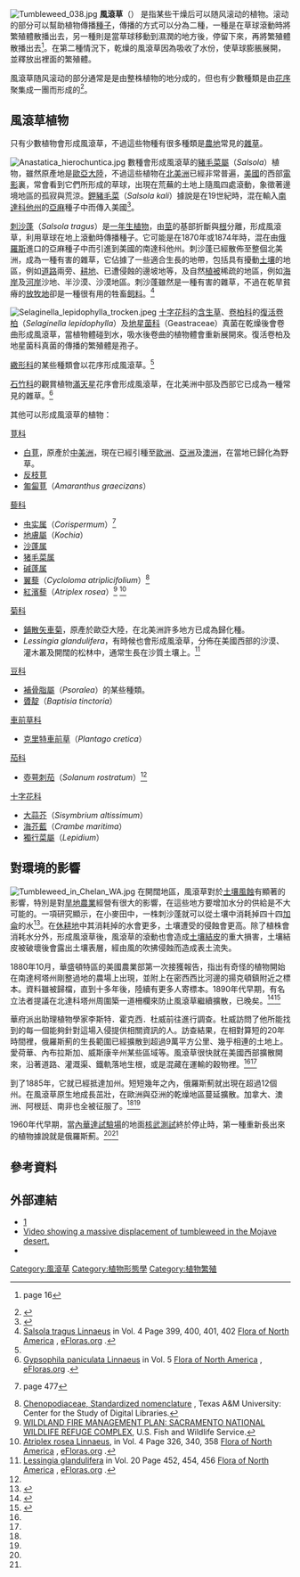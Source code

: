 [[File:Tumbleweed_038.jpg|thumb]]
'''風滾草'''（{{lang-en|tumbleweed}}） 是指某些干燥后可以随风滚动的植物。滚动的部分可以幫助植物傳播[[種子|種子]]，傳播的方式可以分為二種，一種是在草球滾動時將繁殖體散播出去，另一種則是當草球移動到濕潤的地方後，停留下來，再將繁殖體散播出去<ref>{{cite journal |title=An outline of phytobiology |author=[[William_Francis_Ganong|W. F. Ganong]] |journal=Bulletin of the Natural History Society of New Brunswick |year=1896 |volume=13 |pages=3–26, page 1 errata |url=http://books.google.com/books?id=CNMRAAAAYAAJ&pg=PA16 }} page 16</ref>。在第二種情況下，乾燥的風滾草因為吸收了水份，使草球膨脹展開，並釋放出裡面的繁殖體。

風滾草随风滚动的部分通常是是由整株植物的地分成的，但也有少數種類是由[[花序|花序]]聚集成一團而形成的<ref name="Ganong1921p359">{{cite book |title=A Textbook of Botany for Colleges |author=William Francis Ganong |publisher=MacMillan Co. |year=1921 |page=359 |url=http://books.google.com/books?id=RkgaAAAAYAAJ}} </ref>。

== 風滾草植物 ==
只有少數植物會形成風滾草，不過這些物種有很多種類是[[農地|農地]]常見的[[雜草|雜草]]。

[[File:Anastatica_hierochuntica.jpg|thumb]]
數種會形成風滾草的[[豬毛菜屬|豬毛菜屬]]（''Salsola''）植物，雖然原產地是[[歐亞大陸|歐亞大陸]]，不過這些植物在[[北美洲|北美洲]]已經非常普遍，[[美國|美國]]的西部[[美國電影|電影]]裏，常會看到它們所形成的草球，出現在荒蕪的土地上隨風四處滾動，象徵著邊境地區的孤寂與荒涼。[[鉀豬毛菜|鉀豬毛菜]]（''Salsola kali''）據說是在19世紀時，混在輸入[[南達科他州|南達科他州]]的[[亞麻|亞麻]]種子中而傳入美國<ref name="Epple1997">{{cite book | title = Plants of Arizona | publisher = Falcon | date = 1997 | pages = 352 | isbn = 978-1560445630}}</ref>。

[[刺沙蓬|刺沙蓬]]（''Salsola tragus''）是[[一年生植物|一年生植物]]，由[[莖|莖]]的基部折斷與[[根|根]]分離，形成風滾草，利用草球在地上滾動時傳播種子。它可能是在1870年或1874年時，混在由[[俄羅斯|俄羅斯]]進口的亞麻種子中而引進到美國的南達科他州。刺沙蓬已經散佈至整個北美洲，成為一種有害的雜草，它佔據了一些適合生長的地帶，包括具有擾動[[土壤|土壤]]的地區，例如[[道路|道路]]兩旁、[[耕地|耕地]]、已遭侵蝕的邊坡地等，及自然[[植被|植被]]稀疏的地區，例如[[海岸|海岸]]及[[河岸|河岸]]沙地、半沙漠、沙漠地區。刺沙蓬雖然是一種有害的雜草，不過在乾旱貧瘠的[[牧場|放牧地]]卻是一種很有用的牲畜[[飼料|飼料]]。<ref name=FNA242100193>[http://www.efloras.org/florataxon.aspx?flora_id=1&taxon_id=242100193 Salsola tragus Linnaeus] in Vol. 4 Page 399, 400, 401, 402 [http://www.efloras.org/flora_page.aspx?flora_id=1 Flora of North America] {{Wayback|url=http://www.efloras.org/flora_page.aspx?flora_id=1 |date=20101028024531 }}, [http://www.efloras.org eFloras.org] {{Wayback|url=http://www.efloras.org/ |date=20081021142909 }}.</ref>

[[File:Selaginella_lepidophylla_trocken.jpeg|thumb]]
[[十字花科|十字花科]]的[[含生草|含生草]]、[[卷柏科|卷柏科]]的[[復活卷柏|復活卷柏]]（''Selaginella lepidophylla''）及[[地星菌科|地星菌科]]（Geastraceae）真菌在乾燥後會卷曲形成風滾草，當植物體碰到水，吸水後卷曲的植物體會重新展開來。復活卷柏及地星菌科真菌的傳播的繁殖體是孢子。

[[繖形科|繖形科]]的某些種類會以花序形成風滾草。<ref name="Ganong1921p359"/>

[[石竹科|石竹科]]的觀賞植物[[圆锥石头花|滿天星]]花序會形成風滾草，在北美洲中部及西部它已成為一種常見的雜草。<ref name=FNA242000539>[http://www.efloras.org/florataxon.aspx?flora_id=1&taxon_id=242000539 Gypsophila paniculata Linnaeus] in Vol. 5 [http://www.efloras.org/flora_page.aspx?flora_id=1 Flora of North America] {{Wayback|url=http://www.efloras.org/flora_page.aspx?flora_id=1 |date=20101028024531 }}, [http://www.efloras.org eFloras.org] {{Wayback|url=http://www.efloras.org/ |date=20081021142909 }}.</ref>

其他可以形成風滾草的植物：

[[莧科|莧科]]
* [[白莧|白莧]]，原產於[[中美洲|中美洲]]，現在已經引種至[[歐洲|歐洲]]、[[亞洲|亞洲]]及[[澳洲|澳洲]]，在當地已歸化為野草。
* [[反枝莧|反枝莧]]
* [[匍匐莧|匍匐莧]]（''Amaranthus graecizans''）

[[藜科|藜科]]
* [[虫实属|虫实属]]（''Corispermum''）<ref name="Pammel1903">{{cite book |title=Some Weeds of Iowa |author=Louis Hermann Pammel |publisher=Experiment Station, Iowa State College of Agriculture and the Mechanic Arts |year=1903 |url=http://books.google.com/books?id=croUAAAAYAAJ}} page 477</ref>
* [[地膚屬|地膚屬]]（''Kochia''）
*[[沙蓬属|沙蓬属]]
*[[猪毛菜属|猪毛菜属]]
*[[碱蓬属|碱蓬属]]
* [[翼藜|翼藜]]（''Cycloloma atriplicifolium''）<ref>[http://botany.csdl.tamu.edu/FLORA/kartesz/karchen4.htm Chenopodiaceae, Standardized nomenclature] {{Wayback|url=http://botany.csdl.tamu.edu/FLORA/kartesz/karchen4.htm |date=20110716023117 }}, Texas A&M University: Center for the Study of Digital Libraries.</ref>
* [[紅濱藜|紅濱藜]]（''Atriplex rosea''）<ref>[http://www.fws.gov/fire/fmp/region8/california/sacramento_nwr_complex.pdf WILDLAND FIRE MANAGEMENT PLAN: SACRAMENTO NATIONAL WILDLIFE REFUGE COMPLEX], U.S. Fish and Wildlife Service.</ref> <ref name=FNA242415510>[http://www.efloras.org/florataxon.aspx?flora_id=1&taxon_id=242415510 Atriplex rosea Linnaeus], in Vol. 4 Page 326, 340, 358 [http://www.efloras.org/flora_page.aspx?flora_id=1 Flora of North America] {{Wayback|url=http://www.efloras.org/flora_page.aspx?flora_id=1 |date=20101028024531 }}, [http://www.efloras.org eFloras.org] {{Wayback|url=http://www.efloras.org/ |date=20081021142909 }}.</ref>

[[菊科|菊科]]
* [[鋪散矢車菊|鋪散矢車菊]]，原產於歐亞大陸，在北美洲許多地方已成為歸化種。
* ''Lessingia glandulifera''，有時候也會形成風滾草，分佈在美國西部的沙漠、灌木叢及開闊的松林中，通常生長在沙質土壤上。<ref name=FNA250068552>[http://www.efloras.org/florataxon.aspx?flora_id=1&taxon_id=250068552 Lessingia glandulifera] in Vol. 20 Page 452, 454, 456 [http://www.efloras.org/flora_page.aspx?flora_id=1 Flora of North America] {{Wayback|url=http://www.efloras.org/flora_page.aspx?flora_id=1 |date=20101028024531 }}, [http://www.efloras.org eFloras.org] {{Wayback|url=http://www.efloras.org/ |date=20081021142909 }}.</ref>

[[豆科|豆科]]
* [[補骨脂屬|補骨脂屬]]（''Psoralea''）的某些種類。
* [[贗靛|贗靛]]（''Baptisia tinctoria''）

[[車前草科|車前草科]]
* [[克里特車前草|克里特車前草]]（''Plantago cretica''）

[[茄科|茄科]]
* [[壺萼刺茄|壺萼刺茄]]（''Solanum rostratum''）<ref name="Pammel1903"/>

[[十字花科|十字花科]]
* [[大蒜芥|大蒜芥]]（''Sisymbrium altissimum''）
* [[海芥藍|海芥藍]]（''Crambe maritima''）
* [[獨行菜屬|獨行菜屬]]（''Lepidium''）

== 對環境的影響 ==
[[File:Tumbleweed_in_Chelan_WA.jpg|right]]
在開闊地區，風滾草對於[[土壤風蝕|土壤風蝕]]有顯著的影響，特別是對[[旱地農業|旱地農業]]經營有很大的影響，在這些地方要增加水分的供給是不大可能的。一項研究顯示，在小麥田中，一株刺沙蓬就可以從土壤中消耗掉四十四[[加侖|加侖]]的水<ref>{{Citation | last1 = Parker, Ph.D. | first1 = Robert | last2 =  | first2 =  | last3 =  | first3 =  | last4 =  | first4 =  | last5 =  | first5 =  | last6 =  | first6 =  | contribution =  | title = DROUGHT ADVISORY EM4856 - Water Conservation, Weed Control Go Hand in Hand | publisher = Washington State University Cooperative Extension | date =  | year = 2003 | url = http://cru.cahe.wsu.edu/CEPublications/em4856/em4856.pdf | access-date = 2010-01-09 | archive-url = https://web.archive.org/web/20090116011208/http://cru.cahe.wsu.edu/CEPublications/em4856/em4856.pdf | archive-date = 2009-01-16 | dead-url = yes }}</ref>。在[[休耕地|休耕地]]中其消耗掉的水會更多，土壤遭受的侵蝕會更高。除了植株會消耗水分外，形成風滾草後，風滾草的滾動也會造成[[土壤結皮|土壤結皮]]的重大損害，土壤結皮被破壞後會露出土壤表層，經由風的吹拂侵蝕而造成表土流失。

1880年10月，華盛頓特區的美國農業部第一次接獲報告，指出有奇怪的植物開始在南達柯塔州剛整過地的農場上出現，並附上在密西西比河邊的揚克頓鎮附近之標本。資料雖被歸檔，直到十多年後，陸續有更多人寄標本。1890年代早期，有名立法者提議在北達科塔州周圍築一道柵欄來防止風滾草繼續擴散，已晚矣。<ref name=":0">{{Cite book|title=大西部的征服者-風滾草|last=|first=|publisher=國家地理雜誌 中文版|year=2014-2|isbn=16082602|location=國家地理雜誌 中文版|pages=104~111}}</ref><ref name=":1">{{Cite web|title=大西部的征服者──風滾草|url=http://www.ngtaiwan.com/3032|accessdate=2015-11-14|author=喬治．強森 George Johnson|date=2013-01|publisher=國家地理雜誌 中文版|archive-url=https://web.archive.org/web/20151117015217/http://www.ngtaiwan.com/3032|archive-date=2015-11-17|dead-url=yes}}</ref>

華府派出助理植物學家李斯特．霍克西．杜威前往進行調查。杜威訪問了他所能找到的每一個能夠針對這場入侵提供相關資訊的人。訪查結果，在相對算短的20年時間裡，俄羅斯薊的生長範圍已經擴散到超過9萬平方公里、幾乎相連的土地上。愛荷華、內布拉斯加、威斯康辛州某些區域等。風滾草很快就在美國西部擴散開來，沿著道路、灌溉渠、鐵軌落地生根，或是混藏在運輸的穀物裡。<ref name=":0" /><ref name=":1" />

到了1885年，它就已經抵達加州。短短幾年之內，俄羅斯薊就出現在超過12個州。在風滾草原生地成長茁壯，在歐洲與亞洲的乾燥地區蔓延擴散。加拿大、澳洲、阿根廷、南非也全被征服了。<ref name=":0" /><ref name=":1" />

1960年代早期，當[[內華達試驗場|內華達試驗場]]的地面[[核武測試|核武測試]]終於停止時，第一種重新長出來的植物據說就是俄羅斯薊。<ref name=":0" /><ref name=":1" />

== 參考資料 ==
{{reflist|2}}

==外部連結==
{{Wiktionary|tumbleweed}}
{{Commons category|Tumbleweeds|Tumbleweed}}
{{commonscat|Salsola|豬毛菜屬}}
*[https://www.instagram.com/p/BYlXF8hD-q7/]{{Dead link|date=2018年11月 |bot=InternetArchiveBot |fix-attempted=yes }}
*[https://www.youtube.com/watch?v=rNVcSIZyBuE Video showing a massive displacement of tumbleweed in the Mojave desert.]
*{{Cite web|url = http://news.nationalgeographic.com/2015/12/151217-tumbleweeds-video-montana-photos-russian-thistle|title = Watch a Plague of Tumbleweeds Blow Across the West|date = 2015-12-17|accessdate = |website = |publisher = National Geographic|last = Howard|first = Brian Clark}}

[[Category:風滾草|Category:風滾草]]
[[Category:植物形態學|Category:植物形態學]]
[[Category:植物繁殖|Category:植物繁殖]]